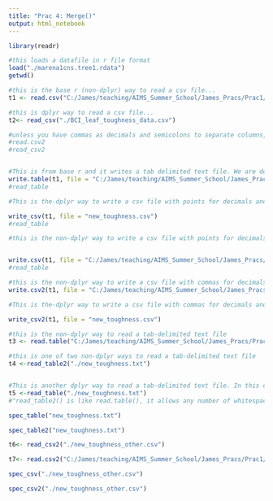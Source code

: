 ```yaml
---
title: "Prac 4: Merge()"
output: html_notebook
---
```


```r
library(readr)

```


```r
#this loads a datafile in r file format
load("./marena1cns.tree1.rdata")
getwd()

#this is the base r (non-dplyr) way to read a csv file...
t1 <- read.csv("C:/James/teaching/AIMS_Summer_School/James_Pracs/Prac1/BCI_leaf_toughness_data.csv", header = TRUE)

#this is dplyr way to read a csv file...
t2<- read_csv("./BCI_leaf_toughness_data.csv")

#unless you have commas as decimals and semicolons to separate columns, in which case use the following (see also below)
#read.csv2
#read_csv2


#This is from base r and it writes a tab delimited text file. We are doing this to practice reading such a file as it is a common file type.
write.table(t1, file = "C:/James/teaching/AIMS_Summer_School/James_Pracs/Prac1/new_toughness.txt")
#read_table

#This is the-dplyr way to write a csv file with points for decimals and commas for separators

write_csv(t1, file = "new_toughness.csv")
#read_table

#this is the non-dplyr way to write a csv file with points for decimals and commas for separators


write.csv(t1, file = "C:/James/teaching/AIMS_Summer_School/James_Pracs/Prac1/new_toughness.csv")
#read_table

#this is the non-dplyr way to write a csv file with commas for decimals and semicolons for separators. 
write.csv2(t1, file = "C:/James/teaching/AIMS_Summer_School/James_Pracs/Prac1/new_toughness_other.csv")

#This is the-dplyr way to write a csv file with commas for decimals and semicolons for separators. 

write_csv2(t1, file = "new_toughness.csv")

#this is the non-dplyr way to read a tab-delimited text file
t3 <- read.table("C:/James/teaching/AIMS_Summer_School/James_Pracs/Prac1/new_toughness.txt")

#this is one of two non-dplyr ways to read a tab-delimited text file
t4 <-read_table2("./new_toughness.txt")


#This is another dplyr way to read a tab-delimited text file. In this case it doesn't work well.
t5 <-read_table("./new_toughness.txt")
#"read_table2() is like read.table(), it allows any number of whitespace characters between columns, and the lines can be of different lengths. read_table() is more strict, each line must be the same length, and each field is in the same position in every line. It first finds empty columns and then parses like a fixed width file."

spec_table("new_toughness.txt")

spec_table2("new_toughness.txt")

t6<- read_csv2("./new_toughness_other.csv")

t7<- read.csv2("C:/James/teaching/AIMS_Summer_School/James_Pracs/Prac1/new_toughness_other.csv")

spec_csv("./new_toughness_other.csv")

spec_csv2("./new_toughness_other.csv")

```

